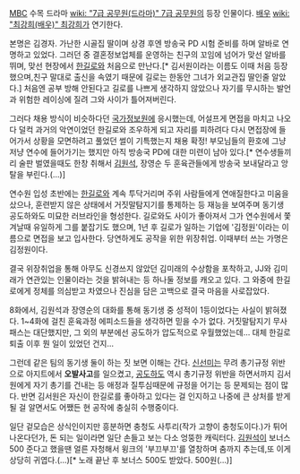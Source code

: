 [[MBC]] 수목 드라마 [[wiki: "7급 공무원(드라마)" 7급 공무원]]의 등장 인물이다. [[배우]] [[wiki: "최강희(배우)" 최강희]]가 연기한다.

본명은 김경자. 가난한 시골집 딸이며 상경 후엔 방송국 PD 시험 준비를 하며 알바로 연명하고 있었다. 그러던 중 결혼정보업체를 운영하는 친구의 꼬임에 넘어가 맞선 알바를 뛰며, 맞선 현장에서 [[한길로]]와 처음으로 만난다.[* 김서원이라는 이름도 이때 처음 등장했으며,친구 말대로 출신을 속였기 때문에 길로는 한동안 그녀가 외교관집 딸인줄 알았다.] 처음엔 공부 방해 안된다고 길로를 나쁘게 생각하지 않았으나 자기를 무시하는 발언과 위험한 레이싱에 질려 그와 사이가 틀어져버린다.

그러다 채용 방식이 비슷하다던 [[국가정보원]]에 응시했는데, 어설프게 면접을 마치고 나오다 덜컥 과거의 악연이었던 한길로와 조우하게 되고 자리를 피하려다 다시 면접장에 들어가서 상황을 모면하려고 풀었던 썰이 기특했는지 채용 확정! 부모님들의 환호에 그냥저냥 연수에 들어가기는 했지만 아직 방송국 PD에 대한 미련이 남아 있다.[* 연수생들끼리 술판 벌였을때도 한창 취해서 [[김원석]], 장영순 두 훈육관들에게 방송국 보내달라고 앙탈을 부린다.(…)]

연수원 입성 초반에는 [[한길로]]와 계속 투닥거리며 주위 사람들에게 연애질한다고 미움을 샀으나, 훈련받지 않은 상태에서 거짓말탐지기를 통제하는 등 재능을 보여주며 동기생 공도하와도 미묘한 러브라인을 형성한다. 길로와도 사이가 좋아져서 그가 연수원에서 쫓겨날때 유일하게 그를 붙잡기도 했으며, 1년 후 길로가 일하는 기업에 '김정원'이라는 이름으로 면접을 보고 입사한다. 당연하게도 공작을 위한 위장취업. 이때부터 쓰는 가명은 김정원이다.

결국 위장취업을 통해 아무도 신경쓰지 않았던 김미래의 수상함을 포착하고, JJ와 김미래가 연관있는 인물이라는 것을 밝혀내는 등 하나둘 정보를 캐오고 있다. 그 와중에 한길로에게 정체를 의심받고 차였으나 진심을 담은 고백으로 결국 마음을 사로잡았다.

8화에서, 김원석과 장영순의 대화를 통해 동기생 중 성적이 1등이었다는 사실이 밝혀졌다. 1~4화에 걸친 훈육과정 에피소드들을 생각하면 믿을 수가 없다. 거짓말탐지기 무사패스는 대단했지만, 그 외의 부분에선 공도하가 압도적으로 우월했었는데… 대체 한길로 퇴출 이후 뭔 일이 있었던 건지…

그런데 같은 팀의 동기생 둘이 하는 짓 보면 이해는 간다. [[신선미]]는 무려 총기규정 위반으로 아지트에서 '''오발사고'''를 일으켰고, [[공도하]]도 역시 총기규정 위반을 하면서까지 김서원에게 자기 총기를 건내는 등 애정과 질투심때문에 규정을 어기는 등 문제되는 점이 많다. 반면 김서원은 자신이 한길로를 좋아하고 있다는 걸 인지하고 나중에 큰 상처를 받게 될 걸 알면서도 어쨌든 현 공작에 충실히 수행중이다.

일단 겉모습은 상식인이지만 흥분하면 충청도 사투리(작가 고향이 충청도이다.)가 튀어나온다던가, 돈 되는 일이라면 일단 손들고 보는 다소 엉뚱한 캐릭터다. [[김원석]]이 보너스 500 준다고 했을땐 얼른 자청해서 윙크의 '부끄부끄'를 열창하며 춤까지 추는데,또 이게 상당히 귀엽다.(…)[* 노래 끝난 후 보너스 500도 받았다. 500원(…)]
